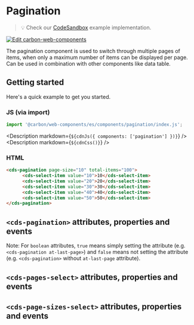 
# Pagination

> 💡 Check our
> [CodeSandbox](https://codesandbox.io/s/github/carbon-design-system/carbon-for-ibm-dotcom/tree/feat/main/packages/carbon-web-components/examples/codesandbox/basic/components/pagination)
> example implementation.

[![Edit carbon-web-components](https://codesandbox.io/static/img/play-codesandbox.svg)](https://codesandbox.io/s/github/carbon-design-system/carbon-for-ibm-dotcom/tree/feat/main/packages/carbon-web-components/examples/codesandbox/basic/components/pagination)

The pagination component is used to switch through multiple pages of items, when
only a maximum number of items can be displayed per page. Can be used in
combination with other components like data table.

## Getting started

Here's a quick example to get you started.

### JS (via import)

```javascript
import '@carbon/web-components/es/components/pagination/index.js';
```

<Description markdown={`${cdnJs({ components: ['pagination'] })}`} />
<Description markdown={`${cdnCss()}`} />

### HTML

```html
<cds-pagination page-size="10" total-items="100">
      <cds-select-item value="10">10</cds-select-item>
      <cds-select-item value="20">20</cds-select-item>
      <cds-select-item value="30">30</cds-select-item>
      <cds-select-item value="40">40</cds-select-item>
      <cds-select-item value="50">50</cds-select-item>
</cds-pagination>
```

## `<cds-pagination>` attributes, properties and events

Note: For `boolean` attributes, `true` means simply setting the attribute (e.g.
`<cds-pagination at-last-page>`) and `false` means not setting the attribute
(e.g. `<cds-pagination>` without `at-last-page` attribute).

<Props of="cds-pagination" />

## `<cds-pages-select>` attributes, properties and events

<Props of="cds-pages-select" />

## `<cds-page-sizes-select>` attributes, properties and events

<Props of="cds-page-sizes-select" />
